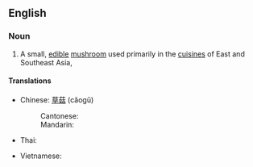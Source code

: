 ==English==
{{wikipedia|Volvariella volvacea}}

===Noun===
{{en-noun}}

# A small, [[edible]] [[mushroom]] used primarily in the [[cuisine]]s of East and Southeast Asia, {{taxlink|Volvariella volvacea|species|noshow=1}}

====Translations====
{{trans-top|small edible mushroom, ''Volvariella volvacea''}}
* Chinese: [[草菇]] (cǎogū)
*: Cantonese: {{t|yue|草菇|tr=cou2 gu1|sc=Hani}}
*: Mandarin: {{t+|cmn|草菇|tr=cǎogū|sc=Hani}}
* Thai: {{t+|th|เห็ดฟาง|tr=hèt faang}}
{{trans-mid}}
* Vietnamese: {{t+|vi|nấm rơm}}
{{trans-bottom}}

{{attention|vi}}